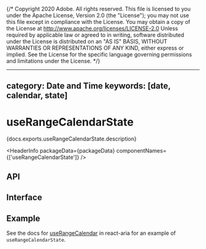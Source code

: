 {/* Copyright 2020 Adobe. All rights reserved.
This file is licensed to you under the Apache License, Version 2.0 (the "License");
you may not use this file except in compliance with the License. You may obtain a copy
of the License at http://www.apache.org/licenses/LICENSE-2.0
Unless required by applicable law or agreed to in writing, software distributed under
the License is distributed on an "AS IS" BASIS, WITHOUT WARRANTIES OR REPRESENTATIONS
OF ANY KIND, either express or implied. See the License for the specific language
governing permissions and limitations under the License. */}



---
category: Date and Time
keywords: [date, calendar, state]
---

# useRangeCalendarState

<PageDescription>{docs.exports.useRangeCalendarState.description}</PageDescription>

<HeaderInfo
  packageData={packageData}
  componentNames={['useRangeCalendarState']} />

## API

<FunctionAPI function={docs.exports.useRangeCalendarState} links={docs.links} />

## Interface

<ClassAPI links={docs.links} class={docs.links[docs.exports.useRangeCalendarState.return.base.id]} />

## Example

See the docs for [useRangeCalendar](/react-aria/useRangeCalendar.html) in react-aria for an example of `useRangeCalendarState`.
